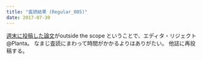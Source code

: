 ```yaml
---
title: "査読結果 (Regular_005)"
date: 2017-07-30
---
```


[週末に投稿した論文](https://keachmurakami.github.io/2017/07/27/pub_etr_model.html)がoutside the scope ということで、エディタ・リジェクト@Planta。
なまじ査読にまわって時間がかかるよりはありがたい。
他誌に再投稿する。
